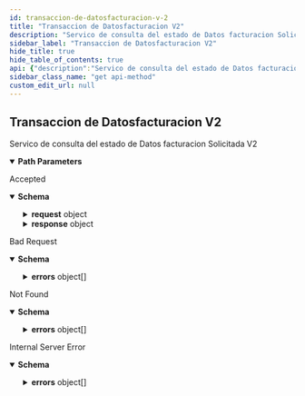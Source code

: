 ```yaml
---
id: transaccion-de-datosfacturacion-v-2
title: "Transaccion de Datosfacturacion V2"
description: "Servico de consulta del estado de Datos facturacion Solicitada V2"
sidebar_label: "Transaccion de Datosfacturacion V2"
hide_title: true
hide_table_of_contents: true
api: {"description":"Servico de consulta del estado de Datos facturacion Solicitada V2","tags":["Datosfacturacion V2"],"parameters":[{"description":"Id Transacción","name":"idTransaccion","in":"path","required":true,"schema":{"type":"integer"}}],"responses":{"202":{"description":"Accepted","content":{"application/json":{"schema":{"type":"object","properties":{"estado":{"type":"string"},"fechaCreacion":{"type":"string"},"fechaModificacion":{"type":"string"},"razon":{"type":"string"},"request":{"type":"object","required":["almacen","contratoDistribucion","instancia","pedido"],"properties":{"almacen":{"type":"string"},"contratoDistribucion":{"type":"string"},"instancia":{"type":"string"},"pedido":{"type":"object","required":["numeroOrdenExterna","propietario"],"properties":{"archivoImpresionRemito":{"type":"string"},"cot":{"type":"string"},"datosAdicionales":{"type":"array","items":{"type":"object","properties":{"contenido":{"type":"string"},"meta":{"type":"string"}}}},"facturaLegal":{"type":"string"},"fechaDeFacturacion":{"type":"string"},"fechaEntrega":{"type":"string"},"linkImpresionRemito":{"type":"string"},"numeroOrdenExterna":{"type":"string"},"precioValorFc":{"type":"string"},"propietario":{"type":"string"},"remito":{"type":"string"},"tieneGestionCobranza":{"type":"string"},"valorDeclarado":{"type":"string"}}}}},"response":{"type":"object","properties":{"idTransaccion":{"type":"integer"}}}}}}}},"400":{"description":"Bad Request","content":{"application/json":{"schema":{"type":"object","properties":{"detail":{"type":"string"},"errors":{"type":"array","items":{"type":"object","properties":{"field":{"type":"string"},"message":{"type":"string"}}}},"status":{"type":"integer"},"title":{"type":"string"},"type":{"type":"string"}}}}}},"404":{"description":"Not Found","content":{"application/json":{"schema":{"type":"object","properties":{"detail":{"type":"string"},"errors":{"type":"array","items":{"type":"object","properties":{"field":{"type":"string"},"message":{"type":"string"}}}},"status":{"type":"integer"},"title":{"type":"string"},"type":{"type":"string"}}}}}},"500":{"description":"Internal Server Error","content":{"application/json":{"schema":{"type":"object","properties":{"detail":{"type":"string"},"errors":{"type":"array","items":{"type":"object","properties":{"field":{"type":"string"},"message":{"type":"string"}}}},"status":{"type":"integer"},"title":{"type":"string"},"type":{"type":"string"}}}}}}},"method":"get","path":"/facturacion/:idtransaccion","info":{"description":"","title":"","contact":{},"version":""}}
sidebar_class_name: "get api-method"
custom_edit_url: null
---
```



## Transaccion de Datosfacturacion V2



Servico de consulta del estado de Datos facturacion Solicitada V2

<details style={{"marginBottom":"1rem"}} data-collapsed={false} open={true}><summary style={{}}><strong>Path Parameters</strong></summary><div><ul><ParamsItem className={"paramsItem"} param={{"description":"Id Transacción","name":"idTransaccion","in":"path","required":true,"schema":{"type":"integer"}}}></ParamsItem></ul></div></details><div><ApiTabs><TabItem label={"202"} value={"202"}><div>

Accepted

</div><div><MimeTabs schemaType={"response"}><TabItem label={"application/json"} value={"application/json"}><SchemaTabs><TabItem label={"Schema"} value={"Schema"}><details style={{}} data-collapsed={false} open={true}><summary style={{"textAlign":"left"}}><strong>Schema</strong></summary><div style={{"textAlign":"left","marginLeft":"1rem"}}></div><ul style={{"marginLeft":"1rem"}}><SchemaItem collapsible={false} name={"estado"} required={false} schemaName={"string"} qualifierMessage={undefined} schema={{"type":"string"}}></SchemaItem><SchemaItem collapsible={false} name={"fechaCreacion"} required={false} schemaName={"string"} qualifierMessage={undefined} schema={{"type":"string"}}></SchemaItem><SchemaItem collapsible={false} name={"fechaModificacion"} required={false} schemaName={"string"} qualifierMessage={undefined} schema={{"type":"string"}}></SchemaItem><SchemaItem collapsible={false} name={"razon"} required={false} schemaName={"string"} qualifierMessage={undefined} schema={{"type":"string"}}></SchemaItem><SchemaItem collapsible={true} className={"schemaItem"}><details style={{}}><summary style={{}}><strong>request</strong><span style={{"opacity":"0.6"}}> object</span></summary><div style={{"marginLeft":"1rem"}}><SchemaItem collapsible={false} name={"almacen"} required={true} schemaName={"string"} qualifierMessage={undefined} schema={{"type":"string"}}></SchemaItem><SchemaItem collapsible={false} name={"contratoDistribucion"} required={true} schemaName={"string"} qualifierMessage={undefined} schema={{"type":"string"}}></SchemaItem><SchemaItem collapsible={false} name={"instancia"} required={true} schemaName={"string"} qualifierMessage={undefined} schema={{"type":"string"}}></SchemaItem><SchemaItem collapsible={true} className={"schemaItem"}><details style={{}}><summary style={{}}><strong>pedido</strong><span style={{"opacity":"0.6"}}> object</span><strong style={{"fontSize":"var(--ifm-code-font-size)","color":"var(--openapi-required)"}}> required</strong></summary><div style={{"marginLeft":"1rem"}}><SchemaItem collapsible={false} name={"archivoImpresionRemito"} required={false} schemaName={"string"} qualifierMessage={undefined} schema={{"type":"string"}}></SchemaItem><SchemaItem collapsible={false} name={"cot"} required={false} schemaName={"string"} qualifierMessage={undefined} schema={{"type":"string"}}></SchemaItem><SchemaItem collapsible={true} className={"schemaItem"}><details style={{}}><summary style={{}}><strong>datosAdicionales</strong><span style={{"opacity":"0.6"}}> object[]</span></summary><div style={{"marginLeft":"1rem"}}><li><div style={{"fontSize":"var(--ifm-code-font-size)","opacity":"0.6","marginLeft":"-.5rem","paddingBottom":".5rem"}}>Array [</div></li><SchemaItem collapsible={false} name={"contenido"} required={false} schemaName={"string"} qualifierMessage={undefined} schema={{"type":"string"}}></SchemaItem><SchemaItem collapsible={false} name={"meta"} required={false} schemaName={"string"} qualifierMessage={undefined} schema={{"type":"string"}}></SchemaItem><li><div style={{"fontSize":"var(--ifm-code-font-size)","opacity":"0.6","marginLeft":"-.5rem"}}>]</div></li></div></details></SchemaItem><SchemaItem collapsible={false} name={"facturaLegal"} required={false} schemaName={"string"} qualifierMessage={undefined} schema={{"type":"string"}}></SchemaItem><SchemaItem collapsible={false} name={"fechaDeFacturacion"} required={false} schemaName={"string"} qualifierMessage={undefined} schema={{"type":"string"}}></SchemaItem><SchemaItem collapsible={false} name={"fechaEntrega"} required={false} schemaName={"string"} qualifierMessage={undefined} schema={{"type":"string"}}></SchemaItem><SchemaItem collapsible={false} name={"linkImpresionRemito"} required={false} schemaName={"string"} qualifierMessage={undefined} schema={{"type":"string"}}></SchemaItem><SchemaItem collapsible={false} name={"numeroOrdenExterna"} required={true} schemaName={"string"} qualifierMessage={undefined} schema={{"type":"string"}}></SchemaItem><SchemaItem collapsible={false} name={"precioValorFc"} required={false} schemaName={"string"} qualifierMessage={undefined} schema={{"type":"string"}}></SchemaItem><SchemaItem collapsible={false} name={"propietario"} required={true} schemaName={"string"} qualifierMessage={undefined} schema={{"type":"string"}}></SchemaItem><SchemaItem collapsible={false} name={"remito"} required={false} schemaName={"string"} qualifierMessage={undefined} schema={{"type":"string"}}></SchemaItem><SchemaItem collapsible={false} name={"tieneGestionCobranza"} required={false} schemaName={"string"} qualifierMessage={undefined} schema={{"type":"string"}}></SchemaItem><SchemaItem collapsible={false} name={"valorDeclarado"} required={false} schemaName={"string"} qualifierMessage={undefined} schema={{"type":"string"}}></SchemaItem></div></details></SchemaItem></div></details></SchemaItem><SchemaItem collapsible={true} className={"schemaItem"}><details style={{}}><summary style={{}}><strong>response</strong><span style={{"opacity":"0.6"}}> object</span></summary><div style={{"marginLeft":"1rem"}}><SchemaItem collapsible={false} name={"idTransaccion"} required={false} schemaName={"integer"} qualifierMessage={undefined} schema={{"type":"integer"}}></SchemaItem></div></details></SchemaItem></ul></details></TabItem><TabItem label={"Example (from schema)"} value={"Example (from schema)"}><ResponseSamples responseExample={"{\n  \"estado\": \"string\",\n  \"fechaCreacion\": \"string\",\n  \"fechaModificacion\": \"string\",\n  \"razon\": \"string\",\n  \"request\": {\n    \"almacen\": \"string\",\n    \"contratoDistribucion\": \"string\",\n    \"instancia\": \"string\",\n    \"pedido\": {\n      \"archivoImpresionRemito\": \"string\",\n      \"cot\": \"string\",\n      \"datosAdicionales\": [\n        {\n          \"contenido\": \"string\",\n          \"meta\": \"string\"\n        }\n      ],\n      \"facturaLegal\": \"string\",\n      \"fechaDeFacturacion\": \"string\",\n      \"fechaEntrega\": \"string\",\n      \"linkImpresionRemito\": \"string\",\n      \"numeroOrdenExterna\": \"string\",\n      \"precioValorFc\": \"string\",\n      \"propietario\": \"string\",\n      \"remito\": \"string\",\n      \"tieneGestionCobranza\": \"string\",\n      \"valorDeclarado\": \"string\"\n    }\n  },\n  \"response\": {\n    \"idTransaccion\": 0\n  }\n}"} language={"json"}></ResponseSamples></TabItem></SchemaTabs></TabItem></MimeTabs></div></TabItem><TabItem label={"400"} value={"400"}><div>

Bad Request

</div><div><MimeTabs schemaType={"response"}><TabItem label={"application/json"} value={"application/json"}><SchemaTabs><TabItem label={"Schema"} value={"Schema"}><details style={{}} data-collapsed={false} open={true}><summary style={{"textAlign":"left"}}><strong>Schema</strong></summary><div style={{"textAlign":"left","marginLeft":"1rem"}}></div><ul style={{"marginLeft":"1rem"}}><SchemaItem collapsible={false} name={"detail"} required={false} schemaName={"string"} qualifierMessage={undefined} schema={{"type":"string"}}></SchemaItem><SchemaItem collapsible={true} className={"schemaItem"}><details style={{}}><summary style={{}}><strong>errors</strong><span style={{"opacity":"0.6"}}> object[]</span></summary><div style={{"marginLeft":"1rem"}}><li><div style={{"fontSize":"var(--ifm-code-font-size)","opacity":"0.6","marginLeft":"-.5rem","paddingBottom":".5rem"}}>Array [</div></li><SchemaItem collapsible={false} name={"field"} required={false} schemaName={"string"} qualifierMessage={undefined} schema={{"type":"string"}}></SchemaItem><SchemaItem collapsible={false} name={"message"} required={false} schemaName={"string"} qualifierMessage={undefined} schema={{"type":"string"}}></SchemaItem><li><div style={{"fontSize":"var(--ifm-code-font-size)","opacity":"0.6","marginLeft":"-.5rem"}}>]</div></li></div></details></SchemaItem><SchemaItem collapsible={false} name={"status"} required={false} schemaName={"integer"} qualifierMessage={undefined} schema={{"type":"integer"}}></SchemaItem><SchemaItem collapsible={false} name={"title"} required={false} schemaName={"string"} qualifierMessage={undefined} schema={{"type":"string"}}></SchemaItem><SchemaItem collapsible={false} name={"type"} required={false} schemaName={"string"} qualifierMessage={undefined} schema={{"type":"string"}}></SchemaItem></ul></details></TabItem><TabItem label={"Example (from schema)"} value={"Example (from schema)"}><ResponseSamples responseExample={"{\n  \"detail\": \"string\",\n  \"errors\": [\n    {\n      \"field\": \"string\",\n      \"message\": \"string\"\n    }\n  ],\n  \"status\": 0,\n  \"title\": \"string\",\n  \"type\": \"string\"\n}"} language={"json"}></ResponseSamples></TabItem></SchemaTabs></TabItem></MimeTabs></div></TabItem><TabItem label={"404"} value={"404"}><div>

Not Found

</div><div><MimeTabs schemaType={"response"}><TabItem label={"application/json"} value={"application/json"}><SchemaTabs><TabItem label={"Schema"} value={"Schema"}><details style={{}} data-collapsed={false} open={true}><summary style={{"textAlign":"left"}}><strong>Schema</strong></summary><div style={{"textAlign":"left","marginLeft":"1rem"}}></div><ul style={{"marginLeft":"1rem"}}><SchemaItem collapsible={false} name={"detail"} required={false} schemaName={"string"} qualifierMessage={undefined} schema={{"type":"string"}}></SchemaItem><SchemaItem collapsible={true} className={"schemaItem"}><details style={{}}><summary style={{}}><strong>errors</strong><span style={{"opacity":"0.6"}}> object[]</span></summary><div style={{"marginLeft":"1rem"}}><li><div style={{"fontSize":"var(--ifm-code-font-size)","opacity":"0.6","marginLeft":"-.5rem","paddingBottom":".5rem"}}>Array [</div></li><SchemaItem collapsible={false} name={"field"} required={false} schemaName={"string"} qualifierMessage={undefined} schema={{"type":"string"}}></SchemaItem><SchemaItem collapsible={false} name={"message"} required={false} schemaName={"string"} qualifierMessage={undefined} schema={{"type":"string"}}></SchemaItem><li><div style={{"fontSize":"var(--ifm-code-font-size)","opacity":"0.6","marginLeft":"-.5rem"}}>]</div></li></div></details></SchemaItem><SchemaItem collapsible={false} name={"status"} required={false} schemaName={"integer"} qualifierMessage={undefined} schema={{"type":"integer"}}></SchemaItem><SchemaItem collapsible={false} name={"title"} required={false} schemaName={"string"} qualifierMessage={undefined} schema={{"type":"string"}}></SchemaItem><SchemaItem collapsible={false} name={"type"} required={false} schemaName={"string"} qualifierMessage={undefined} schema={{"type":"string"}}></SchemaItem></ul></details></TabItem><TabItem label={"Example (from schema)"} value={"Example (from schema)"}><ResponseSamples responseExample={"{\n  \"detail\": \"string\",\n  \"errors\": [\n    {\n      \"field\": \"string\",\n      \"message\": \"string\"\n    }\n  ],\n  \"status\": 0,\n  \"title\": \"string\",\n  \"type\": \"string\"\n}"} language={"json"}></ResponseSamples></TabItem></SchemaTabs></TabItem></MimeTabs></div></TabItem><TabItem label={"500"} value={"500"}><div>

Internal Server Error

</div><div><MimeTabs schemaType={"response"}><TabItem label={"application/json"} value={"application/json"}><SchemaTabs><TabItem label={"Schema"} value={"Schema"}><details style={{}} data-collapsed={false} open={true}><summary style={{"textAlign":"left"}}><strong>Schema</strong></summary><div style={{"textAlign":"left","marginLeft":"1rem"}}></div><ul style={{"marginLeft":"1rem"}}><SchemaItem collapsible={false} name={"detail"} required={false} schemaName={"string"} qualifierMessage={undefined} schema={{"type":"string"}}></SchemaItem><SchemaItem collapsible={true} className={"schemaItem"}><details style={{}}><summary style={{}}><strong>errors</strong><span style={{"opacity":"0.6"}}> object[]</span></summary><div style={{"marginLeft":"1rem"}}><li><div style={{"fontSize":"var(--ifm-code-font-size)","opacity":"0.6","marginLeft":"-.5rem","paddingBottom":".5rem"}}>Array [</div></li><SchemaItem collapsible={false} name={"field"} required={false} schemaName={"string"} qualifierMessage={undefined} schema={{"type":"string"}}></SchemaItem><SchemaItem collapsible={false} name={"message"} required={false} schemaName={"string"} qualifierMessage={undefined} schema={{"type":"string"}}></SchemaItem><li><div style={{"fontSize":"var(--ifm-code-font-size)","opacity":"0.6","marginLeft":"-.5rem"}}>]</div></li></div></details></SchemaItem><SchemaItem collapsible={false} name={"status"} required={false} schemaName={"integer"} qualifierMessage={undefined} schema={{"type":"integer"}}></SchemaItem><SchemaItem collapsible={false} name={"title"} required={false} schemaName={"string"} qualifierMessage={undefined} schema={{"type":"string"}}></SchemaItem><SchemaItem collapsible={false} name={"type"} required={false} schemaName={"string"} qualifierMessage={undefined} schema={{"type":"string"}}></SchemaItem></ul></details></TabItem><TabItem label={"Example (from schema)"} value={"Example (from schema)"}><ResponseSamples responseExample={"{\n  \"detail\": \"string\",\n  \"errors\": [\n    {\n      \"field\": \"string\",\n      \"message\": \"string\"\n    }\n  ],\n  \"status\": 0,\n  \"title\": \"string\",\n  \"type\": \"string\"\n}"} language={"json"}></ResponseSamples></TabItem></SchemaTabs></TabItem></MimeTabs></div></TabItem></ApiTabs></div>
      